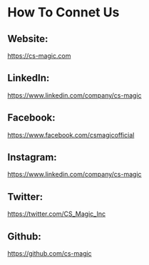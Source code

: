 # How To Connet Us
## Website: 
https://cs-magic.com
## LinkedIn: 
https://www.linkedin.com/company/cs-magic
## Facebook: 
https://www.facebook.com/csmagicofficial
## Instagram: 
https://www.linkedin.com/company/cs-magic
## Twitter: 
https://twitter.com/CS_Magic_Inc
## Github: 
https://github.com/cs-magic
